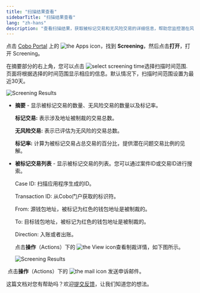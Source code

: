 ```yaml
---
title: "扫描结果查看"
sidebarTitle: "扫描结果查看"
lang: "zh-hans"
description: "查看扫描结果，获取被标记交易和无风险交易的详细信息，帮助您监控潜在风险。"
---
```

点击 [Cobo Portal](https://portal.cobo.com/login) 上的 <img src="/en/images/common/icon_apps.svg" className="icon" alt="the Apps icon"/>，找到 **Screening**，然后点击**打开**，打开 Screening。

在摘要部分的右上角，您可以点击 <img src="./images/screeningtime.png"  className="button" alt="select screening time" />选择扫描时间范围. 页面将根据选择的时间范围显示相应的信息。默认情况下，扫描时间范围设置为最近30天。

<img src="./images/screeningresult.png" className="screenshot_full_screen" alt="Screening Results"/>

- **摘要** - 显示被标记交易的数量、无风险交易的数量以及标记率。

  **标记交易:** 表示涉及地址被制裁的交易总数。

  **无风险交易:** 表示已评估为无风险的交易总数。

  **标记率:** 计算为被标记交易占总交易的百分比，提供潜在问题交易比例的见解。

- **被标记交易列表** - 显示被标记交易的列表。您可以通过案件ID或交易ID进行搜索。

  Case ID: 扫描应用程序生成的ID。

  Transaction ID:  从Cobo门户获取的标识符。

  From: 源钱包地址，被标记为红色的钱包地址是被制裁的。

  To: 目标钱包地址，被标记为红色的钱包地址是被制裁的。

  Direction: 入账或者出账。

  点击**操作**（Actions）下的 <img src="./images/icon_view.png" className="icon" alt="the View icon" />查看制裁详情，如下图所示。

  <img src="./images/sanctiondetail.png" className="screenshot_full_screen" alt="Screening Results"/>

​        点击**操作**（Actions）下的 <img src="./images/icon_mail.png" className="icon" alt="the mail icon"  /> 发送申诉邮件。

<Tip>这篇文档对您有帮助吗？欢迎[提交反馈](https://forms.zohopublic.com/cobo/form/DocumentFeedbackForm/formperma/QvLOhxJv1_JMsJ-1dleZ8Itb_7rzN-LtgvsDdxosoVI?referrername=manuals)，让我们知道您的想法。</Tip>
